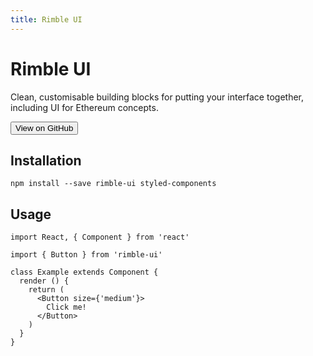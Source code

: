 ```yaml
---
title: Rimble UI
---
```


# Rimble UI
Clean, customisable building blocks for putting your interface together, including UI for Ethereum concepts.

<Button my={3}
  title="Get the code at GitHub"
  target="_blank"
  as="a"
  href="https://github.com/ConsenSys/rimble-ui">View on GitHub
</Button>

## Installation

```
npm install --save rimble-ui styled-components
```
## Usage
```
import React, { Component } from 'react'

import { Button } from 'rimble-ui'

class Example extends Component {
  render () {
    return (
      <Button size={'medium'}>
        Click me!
      </Button>
    )
  }
}
```
